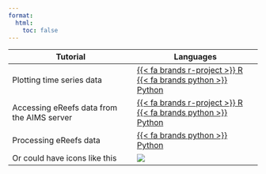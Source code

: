 ---
format:
  html:
    toc: false
---

| Tutorial | Languages |
|-|-|
| Plotting time series data | [{{< fa brands r-project >}} R](tutorials/r/time-series-plot-r/time_series_plot_r.html) &emsp; [{{< fa brands python >}} Python](tutorials/python/basic-time-series-plot-python/basic_time_series_plot_python.html)|
| Accessing eReefs data from the AIMS server | [{{< fa brands r-project >}} R](tutorials/r/server-data-access-r/server_data_access_r.html) &emsp; [{{< fa brands python >}} Python](tutorials/python/server-data-access-python/server_data_access_python.html) |
| Processing eReefs data | [{{< fa brands python >}} Python](tutorials/python/processing-data-python/processing_data_python.html)
| Or could have icons like this | ![](images/python_logo_notext.png){.icon} |